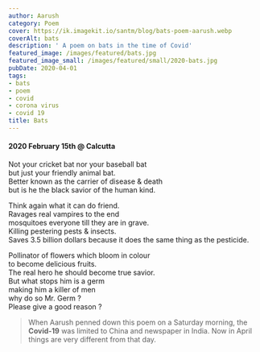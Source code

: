 ```yaml
---
author: Aarush
category: Poem
cover: https://ik.imagekit.io/santm/blog/bats-poem-aarush.webp
coverAlt: bats
description: ' A poem on bats in the time of Covid'
featured_image: /images/featured/bats.jpg
featured_image_small: /images/featured/small/2020-bats.jpg
pubDate: 2020-04-01
tags:
- bats
- poem
- covid
- corona virus
- covid 19
title: Bats
---
```


#### 2020 February 15th @ Calcutta ####

Not your cricket bat nor your baseball bat  
but just your friendly animal bat.  
Better known as the carrier of disease & death  
but is he the black savior of the human kind.  
  
Think again what it can do friend.  
Ravages real vampires to the end  
mosquitoes everyone till they are in grave.  
Killing pestering pests & insects.  
Saves 3.5 billion dollars because it does the same thing as the pesticide.  
  
Pollinator of flowers which bloom in colour  
to become delicious fruits.  
The real hero he should become true savior.  
But what stops him is a germ  
making him a killer of men  
why do so Mr. Germ ?  
Please give a good reason ?  
  
>When Aarush penned down this poem on a Saturday morning, the **Covid-19** was limited to China and newspaper in India. Now in April things are very different from that day.